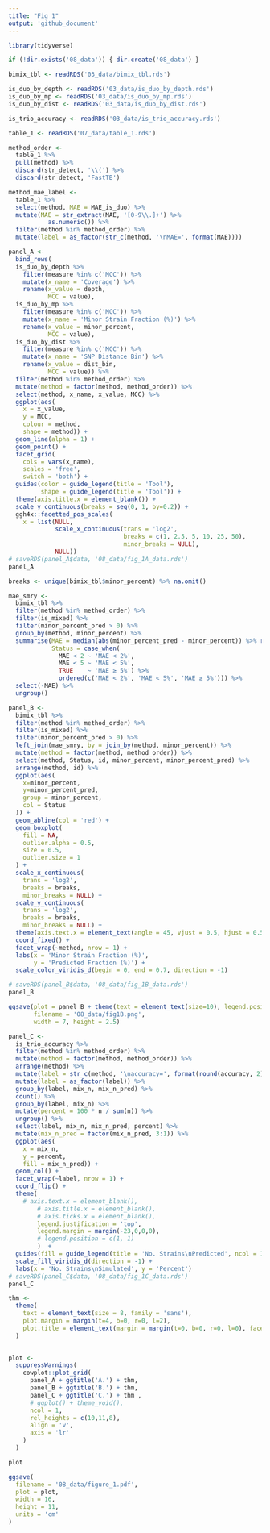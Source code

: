 ```yaml
---
title: "Fig 1"
output: 'github_document'
---
```


```r
library(tidyverse)

if (!dir.exists('08_data')) { dir.create('08_data') }

bimix_tbl <- readRDS('03_data/bimix_tbl.rds')

is_duo_by_depth <- readRDS('03_data/is_duo_by_depth.rds') 
is_duo_by_mp <- readRDS('03_data/is_duo_by_mp.rds')
is_duo_by_dist <- readRDS('03_data/is_duo_by_dist.rds')

is_trio_accuracy <- readRDS('03_data/is_trio_accuracy.rds')

table_1 <- readRDS('07_data/table_1.rds')

method_order <- 
  table_1 %>%
  pull(method) %>% 
  discard(str_detect, '\\(') %>% 
  discard(str_detect, 'FastTB')

method_mae_label <-
  table_1 %>% 
  select(method, MAE = MAE_is_duo) %>% 
  mutate(MAE = str_extract(MAE, '[0-9\\.]+') %>%
           as.numeric()) %>% 
  filter(method %in% method_order) %>% 
  mutate(label = as_factor(str_c(method, '\nMAE=', format(MAE))))
```

```r
panel_A <-
  bind_rows(
  is_duo_by_depth %>% 
    filter(measure %in% c('MCC')) %>% 
    mutate(x_name = 'Coverage') %>% 
    rename(x_value = depth,
           MCC = value),
  is_duo_by_mp %>% 
    filter(measure %in% c('MCC')) %>% 
    mutate(x_name = 'Minor Strain Fraction (%)') %>% 
    rename(x_value = minor_percent,
           MCC = value),
  is_duo_by_dist %>% 
    filter(measure %in% c('MCC')) %>% 
    mutate(x_name = 'SNP Distance Bin') %>% 
    rename(x_value = dist_bin,
           MCC = value)) %>% 
  filter(method %in% method_order) %>%
  mutate(method = factor(method, method_order)) %>% 
  select(method, x_name, x_value, MCC) %>% 
  ggplot(aes(
    x = x_value, 
    y = MCC,
    colour = method,
    shape = method)) +
  geom_line(alpha = 1) +
  geom_point() +
  facet_grid(
    cols = vars(x_name),
    scales = 'free',
    switch = 'both') +
  guides(color = guide_legend(title = 'Tool'),
         shape = guide_legend(title = 'Tool')) +
  theme(axis.title.x = element_blank()) + 
  scale_y_continuous(breaks = seq(0, 1, by=0.2)) +
  ggh4x::facetted_pos_scales(
    x = list(NULL,
             scale_x_continuous(trans = 'log2',
                                breaks = c(1, 2.5, 5, 10, 25, 50),
                                minor_breaks = NULL), 
             NULL))
# saveRDS(panel_A$data, '08_data/fig_1A_data.rds')
panel_A
```

```r
breaks <- unique(bimix_tbl$minor_percent) %>% na.omit()

mae_smry <- 
  bimix_tbl %>% 
  filter(method %in% method_order) %>% 
  filter(is_mixed) %>% 
  filter(minor_percent_pred > 0) %>% 
  group_by(method, minor_percent) %>% 
  summarise(MAE = median(abs(minor_percent_pred - minor_percent)) %>% round(2),
            Status = case_when(
              MAE < 2 ~ 'MAE < 2%',
              MAE < 5 ~ 'MAE < 5%',
              TRUE    ~ 'MAE ≥ 5%') %>% 
              ordered(c('MAE < 2%', 'MAE < 5%', 'MAE ≥ 5%'))) %>% 
  select(-MAE) %>% 
  ungroup()

panel_B <-
  bimix_tbl %>% 
  filter(method %in% method_order) %>% 
  filter(is_mixed) %>% 
  filter(minor_percent_pred > 0) %>% 
  left_join(mae_smry, by = join_by(method, minor_percent)) %>% 
  mutate(method = factor(method, method_order)) %>%
  select(method, Status, id, minor_percent, minor_percent_pred) %>% 
  arrange(method, id) %>% 
  ggplot(aes(
    x=minor_percent, 
    y=minor_percent_pred, 
    group = minor_percent,
    col = Status
  )) +
  geom_abline(col = 'red') +
  geom_boxplot(
    fill = NA,
    outlier.alpha = 0.5,
    size = 0.5,
    outlier.size = 1
  ) +
  scale_x_continuous(
    trans = 'log2',
    breaks = breaks,
    minor_breaks = NULL) +
  scale_y_continuous(
    trans = 'log2',
    breaks = breaks,
    minor_breaks = NULL) +
  theme(axis.text.x = element_text(angle = 45, vjust = 0.5, hjust = 0.5)) +
  coord_fixed() +
  facet_wrap(~method, nrow = 1) +
  labs(x = 'Minor Strain Fraction (%)',
       y = 'Predicted Fraction (%)') +
  scale_color_viridis_d(begin = 0, end = 0.7, direction = -1)

# saveRDS(panel_B$data, '08_data/fig_1B_data.rds')
panel_B

ggsave(plot = panel_B + theme(text = element_text(size=10), legend.position = 'bottom'),
       filename = '08_data/fig1B.png', 
       width = 7, height = 2.5)
```

```r
panel_C <-
  is_trio_accuracy %>% 
  filter(method %in% method_order) %>% 
  mutate(method = factor(method, method_order)) %>% 
  arrange(method) %>% 
  mutate(label = str_c(method, '\naccuracy=', format(round(accuracy, 2)))) %>% 
  mutate(label = as_factor(label)) %>% 
  group_by(label, mix_n, mix_n_pred) %>% 
  count() %>% 
  group_by(label, mix_n) %>% 
  mutate(percent = 100 * n / sum(n)) %>% 
  ungroup() %>% 
  select(label, mix_n, mix_n_pred, percent) %>% 
  mutate(mix_n_pred = factor(mix_n_pred, 3:1)) %>% 
  ggplot(aes(
    x = mix_n,
    y = percent,
    fill = mix_n_pred)) +
  geom_col() +
  facet_wrap(~label, nrow = 1) +
  coord_flip() +
  theme(
    # axis.text.x = element_blank(),
        # axis.title.x = element_blank(), 
        # axis.ticks.x = element_blank(),
        legend.justification = 'top', 
        legend.margin = margin(-23,0,0,0),
        # legend.position = c(1, 1)
        )  +
  guides(fill = guide_legend(title = 'No. Strains\nPredicted', ncol = 1)) +
  scale_fill_viridis_d(direction = -1) +
  labs(x = 'No. Strains\nSimulated', y = 'Percent')
# saveRDS(panel_C$data, '08_data/fig_1C_data.rds')
panel_C
```


```r
thm <- 
  theme(
    text = element_text(size = 8, family = 'sans'),
    plot.margin = margin(t=4, b=0, r=0, l=2),
    plot.title = element_text(margin = margin(t=0, b=0, r=0, l=0), face = 'bold')
  )
  

plot <- 
  suppressWarnings(
    cowplot::plot_grid(
      panel_A + ggtitle('A.') + thm,
      panel_B + ggtitle('B.') + thm,
      panel_C + ggtitle('C.') + thm ,
      # ggplot() + theme_void(),
      ncol = 1,
      rel_heights = c(10,11,8),
      align = 'v',
      axis = 'lr'
    )
  )

plot

ggsave(
  filename = '08_data/figure_1.pdf', 
  plot = plot, 
  width = 16, 
  height = 11, 
  units = 'cm'
)

```


